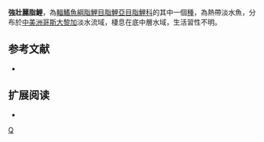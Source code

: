 {{Speciesbox 
| taxon = Astyanax robustus
| status = NE
| status_system = IUCN3.1
| authority =  [[Meek|Meek]], 1912
| synonyms = 
}}
'''強壯麗脂鯉'''，為[[輻鰭魚綱|輻鰭魚綱]][[脂鯉目|脂鯉目]][[脂鯉亞目|脂鯉亞目]][[脂鯉科|脂鯉科]]的其中一個[[種|種]]，為熱帶淡水魚，分布於[[中美洲|中美洲]][[哥斯大黎加|哥斯大黎加]]淡水流域，棲息在底中層水域，生活習性不明。

==参考文献==
{{refbegin}}
*{{FishBase_species|genus=Astyanax|species=robustus |year=2013|month=11}}
{{refend}}

== 扩展阅读 ==
{{refbegin}}
*{{wikispecies-inline|Astyanax robustus |強壯麗脂鯉}}
{{refend}}
{{Taxonbar|from=Q5581462}}

[[Category:麗脂鯉屬|Q]]


{{魚類小作品}}